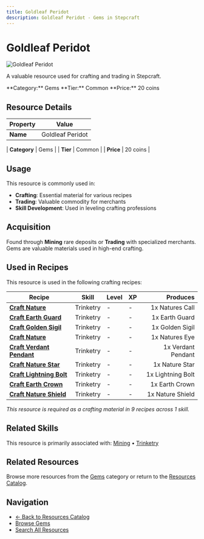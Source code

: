 ```yaml
---
title: Goldleaf Peridot
description: Goldleaf Peridot - Gems in Stepcraft
---
```


# Goldleaf Peridot

<div className="flex items-start gap-6 mb-8">
  <div className="flex-shrink-0">
    <img src="/assets/resources/mining/goldleaf_peridot.png" alt="Goldleaf Peridot" className="w-24 h-24 border rounded-lg" />
  </div>
  <div className="flex-1">
    <div className="space-y-2">
      <p className="text-lg text-muted-foreground">A valuable resource used for crafting and trading in Stepcraft.</p>
      <div className="flex flex-wrap gap-4 text-sm">
        <span className="px-2 py-1 bg-blue-100 dark:bg-blue-900 rounded-md">
          **Category:** Gems
        </span>
        <span className="px-2 py-1 bg-gray-100 dark:bg-gray-900 rounded-md">
          **Tier:** Common
        </span>
        <span className="px-2 py-1 bg-green-100 dark:bg-green-900 rounded-md">
          **Price:** 20 coins
        </span>
      </div>
    </div>
  </div>
</div>

## Resource Details

| Property | Value |
|----------|-------|
| **Name** | Goldleaf Peridot |

| **Category** | Gems |
| **Tier** | Common |
| **Price** | 20 coins |


## Usage

This resource is commonly used in:

- **Crafting**: Essential material for various recipes
- **Trading**: Valuable commodity for merchants
- **Skill Development**: Used in leveling crafting professions




## Acquisition

Found through **Mining** rare deposits or **Trading** with specialized merchants. Gems are valuable materials used in high-end crafting.


## Used in Recipes

This resource is used in the following crafting recipes:

| Recipe | Skill | Level | XP | Produces |
|--------|-------|-------|----|---------:|
| **[Craft Nature](/docs/resources/individual/natures_call)** | Trinketry | - | - | 1x Natures Call |
| **[Craft Earth Guard](/docs/items/individual/earth_guard)** | Trinketry | - | - | 1x Earth Guard |
| **[Craft Golden Sigil](/docs/resources/individual/golden_sigil)** | Trinketry | - | - | 1x Golden Sigil |
| **[Craft Nature](/docs/resources/individual/natures_eye)** | Trinketry | - | - | 1x Natures Eye |
| **[Craft Verdant Pendant](/docs/items/individual/verdant_pendant)** | Trinketry | - | - | 1x Verdant Pendant |
| **[Craft Nature Star](/docs/items/individual/nature_star)** | Trinketry | - | - | 1x Nature Star |
| **[Craft Lightning Bolt](/docs/resources/individual/lightning_bolt)** | Trinketry | - | - | 1x Lightning Bolt |
| **[Craft Earth Crown](/docs/resources/individual/earth_crown)** | Trinketry | - | - | 1x Earth Crown |
| **[Craft Nature Shield](/docs/items/individual/nature_shield)** | Trinketry | - | - | 1x Nature Shield |

*This resource is required as a crafting material in 9 recipes across 1 skill.*


## Related Skills

This resource is primarily associated with: [Mining](/docs/skills/individual/mining) • [Trinketry](/docs/skills/individual/trinketry)

## Related Resources

Browse more resources from the [Gems](/docs/resources#gems) category or return to the [Resources Catalog](/docs/resources).

## Navigation

- [← Back to Resources Catalog](/docs/resources)
- [Browse Gems](/docs/resources#gems)
- [Search All Resources](/search)
